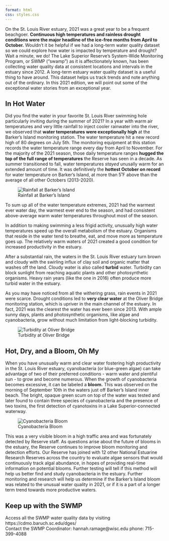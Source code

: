 ```yaml
---
format: html
css: styles.css
---
```


On the St. Louis River estuary, 2021 was a great year to be a frequent beachgoer. **Continuous high temperatures and rainless drought conditions were the major headline of the ice-free months from April to October.** Wouldn't it be helpful if we had a long-term water quality dataset so we could explore how water is impacted by temperature and drought? Wait a minute, we do! The Lake Superior Reserve's System-Wide Monitoring Program, or SWMP ("swamp") as it is affectionately known, has been collecting water quality data at consistent locations and intervals in the estuary since 2012. A long-term estuary water quality dataset is a useful thing to have around. This dataset helps us track trends and note anything out of the ordinary. In this 2021 edition, we will point out some of the exceptional water stories from an exceptional year.

## In Hot Water

Did you find the water in your favorite St. Louis River swimming hole particularly inviting during the summer of 2021? In a year with warm air temperatures and very little rainfall to inject cooler rainwater into the river, we observed that **water temperatures were exceptionally high** at the Barker's Island monitoring station. The water temperature hit a new record high of 80 degrees on July 5th. The monitoring equipment at this station records the water temperature range every day from April to November. For the majority of the 2021 season, those daily temperature ranges **hugged the top of the full range of temperatures** the Reserve has seen in a decade. As summer transitioned to fall, water temperatures *stayed* unusally warm for an extended amount of time. It was definitively the **hottest October on record** for water temperature on Barker's Island, at more than 5˚F above than the average of all other Octobers (2013-2020).

![Rainfall at Barker's Island](/assets/2021SWMPReport_barkers_historical_range_temp.png)

To sum up all of the water temperature extremes, 2021 had the warmest ever water day, the warmest ever end to the season, and had consistent above-average warm water temperatures throughout most of the season.

In addition to making swimming a less frigid activity, unusually high water temperatures speed up the overall metabolism of the estuary. Organisms that reside in the water tend to breathe, eat, and move more as temperature goes up. The relatively warm waters of 2021 created a good condition for increased productivity in the estuary.

After a substantial rain, the waters in the St. Louis River estuary turn brown and cloudy with the swirling influx of clay soil and organic matter that washes off the land. Cloudy water is also called **turbid** water. Turbidity can block sunlight from reaching aquatic plants and other photosynthetic organisms. Heavy rain years (like the one in 2016) often produce more turbid water in the estuary.

As you may have noticed from all the withering grass, rain events in 2021 were scarce. Drought conditions led to **very clear water** at the Oliver Bridge monitoring station, which is upriver in the main channel of the estuary. In fact, 2021 was the clearest the water has ever been since 2013. With ample sunny days, plants and photosynthetic organisms, like algae and cyanobacteria, grow without much limitation from light-blocking turbidity.

![Turbidity at Oliver Bridge](/assets/2021SWMPReport_oliver_annual_anomalies_turb.png)

## Hot, Dry, and a Bloom, Oh My

When you have unusually warm and clear water fostering high productivity in the St. Louis River estuary, cyanobacteria (or blue-green algae) can take advantage of two of their preferred conditions - warm water and plentiful sun - to grow and become numerous. When the growth of cyanobacteria becomes excessive, it can be labeled a **bloom.** This was observed on the morning of September 10th in the waters just off Barker's Island inner beach. The bright, opaque green scum on top of the water was tested and later found to contain three species of cyanobacteria and the presence of two toxins, the first detection of cyanotoxins in a Lake Superior-connected waterway.

![Cyanobacteria Bloom](/assets/LKS%20Barkers%20Island%20Cyano%20Bloom.jpg)

This was a very visible bloom in a high traffic area and was fortunately detected by Reserve staff. As questions arise about the future of blooms in the estuary, the Reserve continues to improve bloom monitoring and detection efforts. Our Reserve has joined with 12 other National Estuarine Research Reserves across the country to evaluate algae sensors that would continuously track algal abundance, in hopes of providing real-time information on potential blooms. Further testing will tell if this method will help us better find and study cyanobacteria in the estuary. Further monitoring and research will help us determine if the Barker's Island bloom was related to the unusual water quality in 2021, or if it is a part of a longer term trend towards more productive waters.

::: {.callout-note icon=false}

## Keep up with the SWMP
Access all the SWMP water quality data by visiting https://cdmo.baruch.sc.edu/dges/  
Contact the SWMP Coordinator: hannah.ramage\@wisc.edu phone: 715-399-4088
:::

